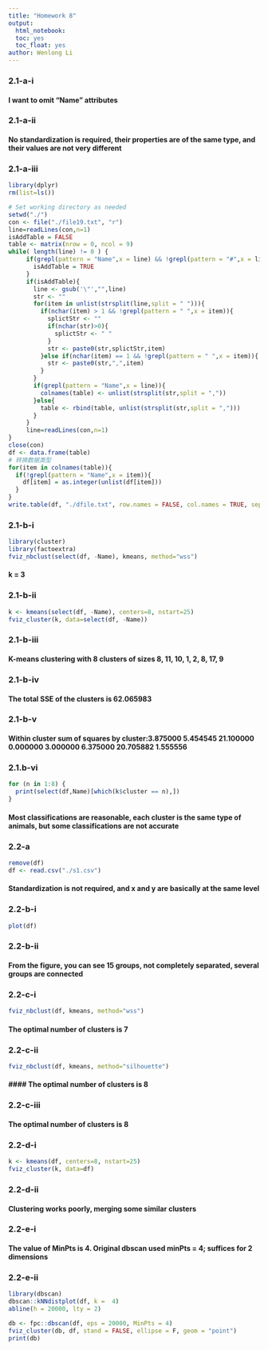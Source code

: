 ```yaml
---
title: "Homework 8"
output: 
  html_notebook:
  toc: yes
  toc_float: yes
author: Wenlong Li
---
```

### 2.1-a-i
#### I want to omit "Name" attributes
### 2.1-a-ii
#### No standardization is required, their properties are of the same type, and their values are not very different
### 2.1-a-iii
```r
library(dplyr)
rm(list=ls())

# Set working directory as needed
setwd("./")
con <- file("./file19.txt", "r")
line=readLines(con,n=1)
isAddTable = FALSE
table <- matrix(nrow = 0, ncol = 9)
while( length(line) != 0 ) {
     if(grepl(pattern = "Name",x = line) && !grepl(pattern = "#",x = line)){
       isAddTable = TRUE
     }
     if(isAddTable){
       line <- gsub('\"',"",line)
       str <- ""
       for(item in unlist(strsplit(line,split = " "))){
         if(nchar(item) > 1 && !grepl(pattern = " ",x = item)){
           splictStr <- ""
           if(nchar(str)>0){
             splictStr <- " "
           }
           str <- paste0(str,splictStr,item)
         }else if(nchar(item) == 1 && !grepl(pattern = " ",x = item)){
           str <- paste0(str,",",item)
         }
       }
       if(grepl(pattern = "Name",x = line)){
         colnames(table) <- unlist(strsplit(str,split = ","))
       }else{
         table <- rbind(table, unlist(strsplit(str,split = ",")))
       }
     }
     line=readLines(con,n=1)
}
close(con)
df <- data.frame(table)
# 转换数据类型
for(item in colnames(table)){
  if(!grepl(pattern = "Name",x = item)){
    df[item] = as.integer(unlist(df[item]))
  }
}
write.table(df, "./dfile.txt", row.names = FALSE, col.names = TRUE, sep = ",")
```
### 2.1-b-i
```r
library(cluster)
library(factoextra)
fviz_nbclust(select(df, -Name), kmeans, method="wss")
```
#### k = 3
### 2.1-b-ii
```r
k <- kmeans(select(df, -Name), centers=8, nstart=25)  
fviz_cluster(k, data=select(df, -Name))
```
### 2.1-b-iii
#### K-means clustering with 8 clusters of sizes 8, 11, 10, 1, 2, 8, 17, 9
### 2.1-b-iv
#### The total SSE of the clusters is 62.065983
### 2.1-b-v
#### Within cluster sum of squares by cluster:3.875000  5.454545 21.100000  0.000000  3.000000  6.375000 20.705882  1.555556
### 2.1.b-vi
```r
for (n in 1:8) {
  print(select(df,Name)[which(k$cluster == n),]) 
}
```
#### Most classifications are reasonable, each cluster is the same type of animals, but some classifications are not accurate

### 2.2-a
```r
remove(df)
df <- read.csv("./s1.csv")
```

#### Standardization is not required, and x and y are basically at the same level
### 2.2-b-i
```r
plot(df)
```
### 2.2-b-ii
#### From the figure, you can see 15 groups, not completely separated, several groups are connected

### 2.2-c-i
```r
fviz_nbclust(df, kmeans, method="wss")
```
#### The optimal number of clusters is 7
### 2.2-c-ii
```r
fviz_nbclust(df, kmeans, method="silhouette")
```
#### #### The optimal number of clusters is 8
### 2.2-c-iii
#### The optimal number of clusters is 8
### 2.2-d-i
```r
k <- kmeans(df, centers=8, nstart=25)
fviz_cluster(k, data=df)
```
### 2.2-d-ii
#### Clustering works poorly, merging some similar clusters
### 2.2-e-i
#### The value of MinPts is 4. Original dbscan used minPts = 4; suffices for 2 dimensions
### 2.2-e-ii
```r
library(dbscan)
dbscan::kNNdistplot(df, k =  4)
abline(h = 20000, lty = 2)

db <- fpc::dbscan(df, eps = 20000, MinPts = 4)
fviz_cluster(db, df, stand = FALSE, ellipse = F, geom = "point")
print(db)
```


